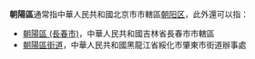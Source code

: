 '''朝陽區'''通常指中華人民共和國北京市市轄區[[朝阳区|朝阳区]]，此外還可以指：
*[[朝陽區_(長春市)|朝陽區 (長春市)]]，中華人民共和國吉林省長春市市轄區
*[[朝陽區街道|朝陽區街道]]，中華人民共和國黑龍江省綏化市肇東市街道辦事處
{{disambig|cat=三字中国区名消歧义}}